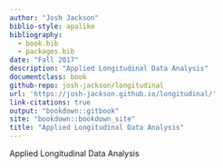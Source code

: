 ```yaml
--- 
author: "Josh Jackson"
biblio-style: apalike
bibliography: 
  - book.bib
  - packages.bib
date: "Fall 2017"
description: "Applied Longitudinal Data Analysis"
documentclass: book
github-repo: josh-jackson/longitudinal
url: 'https://josh-jackson.github.io/longitudinal/'
link-citations: true
output: "bookdown::gitbook"
site: "bookdown::bookdown_site"
title: "Applied Longitudinal Data Analysis"
---
```




Applied Longitudinal Data Analysis


